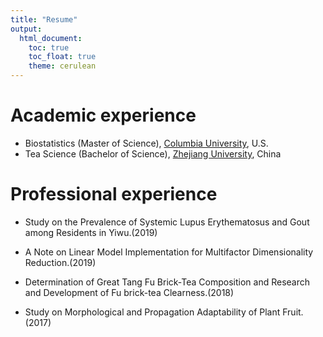 ```yaml
---
title: "Resume"
output: 
  html_document:
    toc: true
    toc_float: true
    theme: cerulean
---
```


# Academic experience 

- Biostatistics (Master of Science), [Columbia University](https://www.columbia.edu/), U.S.
- Tea Science (Bachelor of Science), [Zhejiang University](http://www.zju.edu.cn/), China

# Professional experience
- Study on the Prevalence of Systemic Lupus Erythematosus and Gout among Residents in Yiwu.(2019)

- A Note on Linear Model Implementation for Multifactor Dimensionality Reduction.(2019)

- Determination of Great Tang Fu Brick-Tea Composition and Research and Development of Fu brick-tea Clearness.(2018)

- Study on Morphological and Propagation Adaptability of Plant Fruit.(2017)



